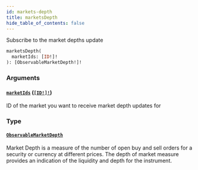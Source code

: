 ```yaml
---
id: markets-depth
title: marketsDepth
hide_table_of_contents: false
---
```



Subscribe to the market depths update

```graphql
marketsDepth(
  marketIds: [ID!]!
): [ObservableMarketDepth!]!
```


### Arguments

#### [`marketIds`](#) ([`[ID!]!`](/docs/testnet/graphql/scalars/id))

ID of the market you want to receive market depth updates for


### Type

#### [`ObservableMarketDepth`](/docs/testnet/graphql/objects/observable-market-depth)

Market Depth is a measure of the number of open buy and sell orders for a security or currency at different prices.
The depth of market measure provides an indication of the liquidity and depth for the instrument.




